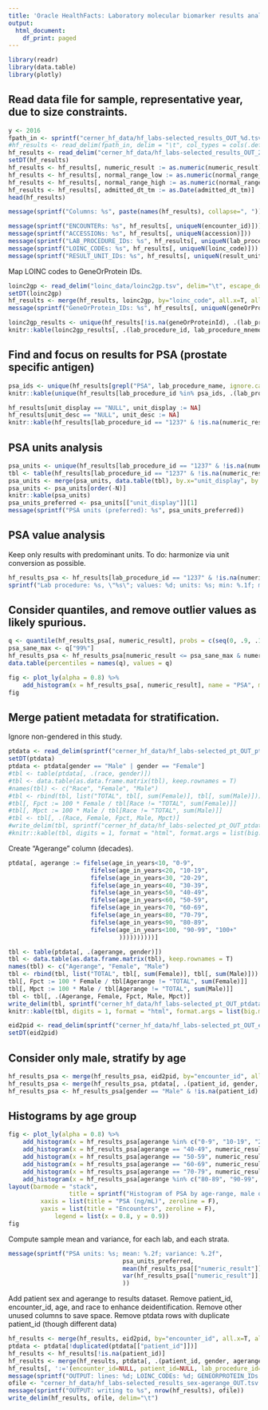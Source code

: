 ```yaml
---
title: 'Oracle HealthFacts: Laboratory molecular biomarker results analysis'
output:
  html_document:
    df_print: paged
---
```


```r
library(readr)
library(data.table)
library(plotly)
```

## Read data file for sample, representative year, due to size constraints.

```r
y <- 2016
fpath_in <- sprintf("cerner_hf_data/hf_labs-selected_results_OUT_%d.tsv.gz", y)
#hf_results <- read_delim(fpath_in, delim = "\t", col_types = cols(.default = col_character(), admitted_dt_tm = col_datetime(), numeric_result = col_double(), normal_range_low = col_double(), normal_range_high = col_double()))
hf_results <- read_delim("cerner_hf_data/hf_labs-selected_results_OUT_2016.tsv.gz", delim = "\t", escape_double = FALSE,  trim_ws = TRUE, col_types = cols(encounter_id = col_character()))
setDT(hf_results)
hf_results <- hf_results[, numeric_result := as.numeric(numeric_result)]
hf_results <- hf_results[, normal_range_low := as.numeric(normal_range_low)]
hf_results <- hf_results[, normal_range_high := as.numeric(normal_range_high)]
hf_results <- hf_results[, admitted_dt_tm := as.Date(admitted_dt_tm)]
head(hf_results)
```

```r
message(sprintf("Columns: %s", paste(names(hf_results), collapse=", ")) )
```

```r
message(sprintf("ENCOUNTERs: %s", hf_results[, uniqueN(encounter_id)]))
message(sprintf("ACCESSIONs: %s", hf_results[, uniqueN(accession)]))
message(sprintf("LAB_PROCEDURE_IDs: %s", hf_results[, uniqueN(lab_procedure_id)]))
message(sprintf("LOINC_CODEs: %s", hf_results[, uniqueN(loinc_code)]))
message(sprintf("RESULT_UNIT_IDs: %s", hf_results[, uniqueN(result_units_id)]))
```
Map LOINC codes to GeneOrProtein IDs.

```r
loinc2gp <- read_delim("loinc_data/loinc2gp.tsv", delim="\t", escape_double=F,  trim_ws=T, col_types=cols(loinc_code = col_character()))
setDT(loinc2gp)
hf_results <- merge(hf_results, loinc2gp, by="loinc_code", all.x=T, all.y=F)
message(sprintf("GeneOrProtein_IDs: %s", hf_results[, uniqueN(geneOrProteinId)]))
```


```r
loinc2gp_results <- unique(hf_results[!is.na(geneOrProteinId), .(lab_procedure_id, lab_procedure_mnemonic, lab_procedure_name, geneOrProteinId)])
knitr::kable(loinc2gp_results[, .(lab_procedure_id, lab_procedure_mnemonic, geneOrProteinId)][order(lab_procedure_mnemonic)])
```

## Find and focus on results for PSA (prostate specific antigen)

```r
psa_ids <- unique(hf_results[grepl("PSA", lab_procedure_name, ignore.case=T), lab_procedure_id])
knitr::kable(unique(hf_results[lab_procedure_id %in% psa_ids, .(lab_procedure_id, lab_procedure_mnemonic, lab_procedure_name)]))
```

```r
hf_results[unit_display == "NULL", unit_display := NA]
hf_results[unit_desc == "NULL", unit_desc := NA]
knitr::kable(hf_results[lab_procedure_id == "1237" & !is.na(numeric_result) & !is.na(unit_display), .(lab_procedure_id, lab_procedure_mnemonic, numeric_result, unit_display, unit_desc)][sample(1:1e4, 50)])
```

## PSA units analysis

```r
psa_units <- unique(hf_results[lab_procedure_id == "1237" & !is.na(numeric_result), .(unit_display, unit_desc)])
tbl <- table(hf_results[lab_procedure_id == "1237" & !is.na(numeric_result), unit_display])
psa_units <- merge(psa_units, data.table(tbl), by.x="unit_display", by.y="V1")
psa_units <- psa_units[order(-N)]
knitr::kable(psa_units)
psa_units_preferred <- psa_units[["unit_display"]][1]
message(sprintf("PSA units (preferred): %s", psa_units_preferred))
```


## PSA value analysis

Keep only results with predominant units. To do: harmonize via unit conversion as possible.

```r
hf_results_psa <- hf_results[lab_procedure_id == "1237" & !is.na(numeric_result) & unit_display == psa_units_preferred]
sprintf("Lab procedure: %s, \"%s\"; values: %d; units: %s; min: %.1f; max: %.1f", hf_results_psa[, lab_procedure_mnemonic][1], hf_results_psa[, lab_procedure_name][1], hf_results_psa[, .N], unique(hf_results_psa[, unit_display]), min(hf_results_psa[, numeric_result]), max(hf_results_psa[, numeric_result]))
```

## Consider quantiles, and remove outlier values as likely spurious.

```r
q <- quantile(hf_results_psa[, numeric_result], probs = c(seq(0, .9, .1), seq(.91, .99, .01), seq(.991, 1, .001)))
psa_sane_max <- q["99%"]
hf_results_psa <- hf_results_psa[numeric_result <= psa_sane_max & numeric_result > 0]
data.table(percentiles = names(q), values = q)
```

```r
fig <- plot_ly(alpha = 0.8) %>% 
	add_histogram(x = hf_results_psa[, numeric_result], name = "PSA", marker = list(color = "deeppink"))
fig
```

## Merge patient metadata for stratification.

Ignore non-gendered in this study.

```r
ptdata <- read_delim(sprintf("cerner_hf_data/hf_labs-selected_pt_OUT_ptdata_%d.tsv.gz", y), delim = "\t", col_types = cols(.default = col_character(), admitted_year = col_integer(), age_in_years = col_integer()))
setDT(ptdata)
ptdata <- ptdata[gender == "Male" | gender == "Female"]
#tbl <- table(ptdata[, .(race, gender)])
#tbl <- data.table(as.data.frame.matrix(tbl), keep.rownames = T)
#names(tbl) <- c("Race", "Female", "Male")
#tbl <- rbind(tbl, list("TOTAL", tbl[, sum(Female)], tbl[, sum(Male)]))
#tbl[, Fpct := 100 * Female / tbl[Race != "TOTAL", sum(Female)]]
#tbl[, Mpct := 100 * Male / tbl[Race != "TOTAL", sum(Male)]]
#tbl <- tbl[, .(Race, Female, Fpct, Male, Mpct)]
#write_delim(tbl, sprintf("cerner_hf_data/hf_labs-selected_pt_OUT_ptdata_%d_race-gender-counts-table.tsv", y), delim = "\t")
#knitr::kable(tbl, digits = 1, format = "html", format.args = list(big.mark = ","))
```

Create "Agerange" column (decades).

```r
ptdata[, agerange := fifelse(age_in_years<10, "0-9", 
                       fifelse(age_in_years<20, "10-19", 
                       fifelse(age_in_years<30, "20-29",
                       fifelse(age_in_years<40, "30-39",
                       fifelse(age_in_years<50, "40-49",
                       fifelse(age_in_years<60, "50-59",
                       fifelse(age_in_years<70, "60-69",
                       fifelse(age_in_years<80, "70-79",
                       fifelse(age_in_years<90, "80-89",
                       fifelse(age_in_years<100, "90-99", "100+"
                               ))))))))))]
```


```r
tbl <- table(ptdata[, .(agerange, gender)])
tbl <- data.table(as.data.frame.matrix(tbl), keep.rownames = T)
names(tbl) <- c("Agerange", "Female", "Male")
tbl <- rbind(tbl, list("TOTAL", tbl[, sum(Female)], tbl[, sum(Male)]))
tbl[, Fpct := 100 * Female / tbl[Agerange != "TOTAL", sum(Female)]]
tbl[, Mpct := 100 * Male / tbl[Agerange != "TOTAL", sum(Male)]]
tbl <- tbl[, .(Agerange, Female, Fpct, Male, Mpct)]
write_delim(tbl, sprintf("cerner_hf_data/hf_labs-selected_pt_OUT_ptdata_%d_agerange-gender-counts-table.tsv", y), delim = "\t")
knitr::kable(tbl, digits = 1, format = "html", format.args = list(big.mark = ","))
```


```r
eid2pid <- read_delim(sprintf("cerner_hf_data/hf_labs-selected_pt_OUT_eid2pid_%d.tsv.gz", y), delim = "\t", col_types = cols(.default = col_character()))
setDT(eid2pid)
```

## Consider only male, stratify by age

```r
hf_results_psa <- merge(hf_results_psa, eid2pid, by="encounter_id", all.x=T, all.y=F)
hf_results_psa <- merge(hf_results_psa, ptdata[, .(patient_id, gender, agerange)], by="patient_id", all.x=T, all.y=F)
hf_results_psa <- hf_results_psa[gender == "Male" & !is.na(patient_id) & numeric_result <= 8.0]
```

## Histograms by age group

```r
fig <- plot_ly(alpha = 0.8) %>% 
	add_histogram(x = hf_results_psa[agerange %in% c("0-9", "10-19", "21-29", "31-39"), numeric_result], name = "Under40yrs") %>%
	add_histogram(x = hf_results_psa[agerange == "40-49", numeric_result], name = "40-49yrs") %>%
	add_histogram(x = hf_results_psa[agerange == "50-59", numeric_result], name = "50-59yrs") %>%
	add_histogram(x = hf_results_psa[agerange == "60-69", numeric_result], name = "60-69yrs") %>%
	add_histogram(x = hf_results_psa[agerange == "70-79", numeric_result], name = "70-79yrs") %>%
	add_histogram(x = hf_results_psa[agerange %in% c("80-89", "90-99", "100+"), numeric_result], name = "80+yrs") %>%
layout(barmode = "stack",
				 title = sprintf("Histogram of PSA by age-range, male only (year: %d)", y),
         xaxis = list(title = "PSA (ng/mL)", zeroline = F),
         yaxis = list(title = "Encounters", zeroline = F),
			 legend = list(x = 0.8, y = 0.9))
fig
```

Compute sample mean and variance, for each lab, and each strata.

```r
message(sprintf("PSA units: %s; mean: %.2f; variance: %.2f",
								psa_units_preferred,
								mean(hf_results_psa[["numeric_result"]], na.rm=T),
								var(hf_results_psa[["numeric_result"]], na.rm=T)
								))
```

Add patient sex and agerange to results dataset.
Remove patient_id, encounter_id, age, and race to enhance deidentification.
Remove other unused columns to save space.
Remove ptdata rows with duplicate patient_id (though different data)

```r
hf_results <- merge(hf_results, eid2pid, by="encounter_id", all.x=T, all.y=F)
ptdata <- ptdata[!duplicated(ptdata[["patient_id"]])]
hf_results <- hf_results[!is.na(patient_id)]
hf_results <- merge(hf_results, ptdata[, .(patient_id, gender, agerange)], by="patient_id", all.x=T, all.y=F)
hf_results[, ':='(encounter_id=NULL, patient_id=NULL, lab_procedure_id=NULL, accession=NULL, admitted_dt_tm=NULL, normal_range_low=NULL, normal_range_high=NULL)]
message(sprintf("OUTPUT: lines: %d; LOINC_CODEs: %d; GENEORPROTEIN_IDs: %d", nrow(hf_results), hf_results[, uniqueN(loinc_code)], hf_results[, uniqueN(geneOrProteinId)]))
ofile <- "cerner_hf_data/hf_labs-selected_results_sex-agerange_OUT.tsv.gz"
message(sprintf("OUTPUT: writing to %s", nrow(hf_results), ofile))
write_delim(hf_results, ofile, delim="\t")
```

